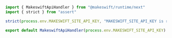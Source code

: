 ```ts pages/api/[...makeswift].ts
import { MakeswiftApiHandler } from "@makeswift/runtime/next"
import { strict } from "assert"

strict(process.env.MAKESWIFT_SITE_API_KEY, "MAKESWIFT_SITE_API_KEY is required")

export default MakeswiftApiHandler(process.env.MAKESWIFT_SITE_API_KEY)
```
